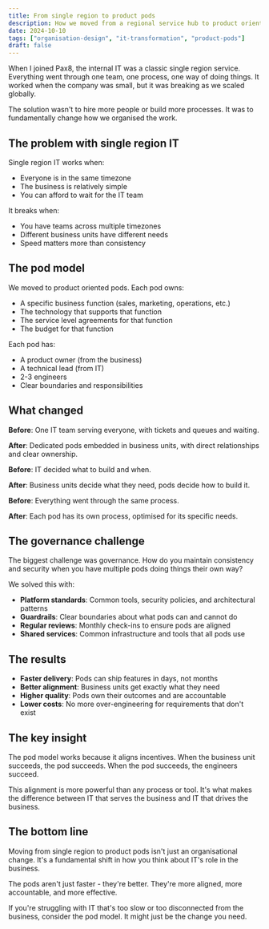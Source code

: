 ```yaml
---
title: From single region to product pods
description: How we moved from a regional service hub to product oriented pods with worldwide coverage
date: 2024-10-10
tags: ["organisation-design", "it-transformation", "product-pods"]
draft: false
---
```


When I joined Pax8, the internal IT was a classic single region service. Everything went through one team, one process, one way of doing things. It worked when the company was small, but it was breaking as we scaled globally.

The solution wasn't to hire more people or build more processes. It was to fundamentally change how we organised the work.

## The problem with single region IT

Single region IT works when:
- Everyone is in the same timezone
- The business is relatively simple
- You can afford to wait for the IT team

It breaks when:
- You have teams across multiple timezones
- Different business units have different needs
- Speed matters more than consistency

## The pod model

We moved to product oriented pods. Each pod owns:
- A specific business function (sales, marketing, operations, etc.)
- The technology that supports that function
- The service level agreements for that function
- The budget for that function

Each pod has:
- A product owner (from the business)
- A technical lead (from IT)
- 2-3 engineers
- Clear boundaries and responsibilities

## What changed

**Before**: One IT team serving everyone, with tickets and queues and waiting.

**After**: Dedicated pods embedded in business units, with direct relationships and clear ownership.

**Before**: IT decided what to build and when.

**After**: Business units decide what they need, pods decide how to build it.

**Before**: Everything went through the same process.

**After**: Each pod has its own process, optimised for its specific needs.

## The governance challenge

The biggest challenge was governance. How do you maintain consistency and security when you have multiple pods doing things their own way?

We solved this with:
- **Platform standards**: Common tools, security policies, and architectural patterns
- **Guardrails**: Clear boundaries about what pods can and cannot do
- **Regular reviews**: Monthly check-ins to ensure pods are aligned
- **Shared services**: Common infrastructure and tools that all pods use

## The results

- **Faster delivery**: Pods can ship features in days, not months
- **Better alignment**: Business units get exactly what they need
- **Higher quality**: Pods own their outcomes and are accountable
- **Lower costs**: No more over-engineering for requirements that don't exist

## The key insight

The pod model works because it aligns incentives. When the business unit succeeds, the pod succeeds. When the pod succeeds, the engineers succeed.

This alignment is more powerful than any process or tool. It's what makes the difference between IT that serves the business and IT that drives the business.

## The bottom line

Moving from single region to product pods isn't just an organisational change. It's a fundamental shift in how you think about IT's role in the business.

The pods aren't just faster - they're better. They're more aligned, more accountable, and more effective.

If you're struggling with IT that's too slow or too disconnected from the business, consider the pod model. It might just be the change you need.
